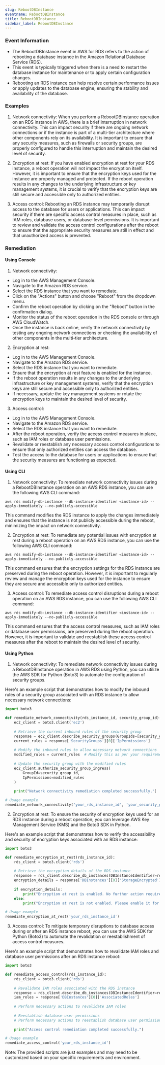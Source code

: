 ```yaml
--- 
slug: RebootDBInstance
eventname: RebootDBInstance
title: RebootDBInstance
sidebar_label: RebootDBInstance
---
```

                       
### Event Information

- The RebootDBInstance event in AWS for RDS refers to the action of rebooting a database instance in the Amazon Relational Database Service (RDS).
- This event is typically triggered when there is a need to restart the database instance for maintenance or to apply certain configuration changes.
- Rebooting an RDS instance can help resolve certain performance issues or apply updates to the database engine, ensuring the stability and availability of the database.


### Examples

1. Network connectivity: When you perform a RebootDBInstance operation on an RDS instance in AWS, there is a brief interruption in network connectivity. This can impact security if there are ongoing network connections or if the instance is part of a multi-tier architecture where other components rely on its availability. It is important to ensure that any security measures, such as firewalls or security groups, are properly configured to handle this interruption and maintain the desired level of security.

2. Encryption at rest: If you have enabled encryption at rest for your RDS instance, a reboot operation will not impact the encryption itself. However, it is important to ensure that the encryption keys used for the instance are properly managed and protected. If the reboot operation results in any changes to the underlying infrastructure or key management systems, it is crucial to verify that the encryption keys are still secure and accessible only to authorized entities.

3. Access control: Rebooting an RDS instance may temporarily disrupt access to the database for users or applications. This can impact security if there are specific access control measures in place, such as IAM roles, database users, or database-level permissions. It is important to review and validate the access control configurations after the reboot to ensure that the appropriate security measures are still in effect and that unauthorized access is prevented.

### Remediation

#### Using Console

1. Network connectivity:
- Log in to the AWS Management Console.
- Navigate to the Amazon RDS service.
- Select the RDS instance that you want to remediate.
- Click on the "Actions" button and choose "Reboot" from the dropdown menu.
- Confirm the reboot operation by clicking on the "Reboot" button in the confirmation dialog.
- Monitor the status of the reboot operation in the RDS console or through AWS CloudWatch.
- Once the instance is back online, verify the network connectivity by testing any ongoing network connections or checking the availability of other components in the multi-tier architecture.

2. Encryption at rest:
- Log in to the AWS Management Console.
- Navigate to the Amazon RDS service.
- Select the RDS instance that you want to remediate.
- Ensure that the encryption at rest feature is enabled for the instance.
- If the reboot operation results in any changes to the underlying infrastructure or key management systems, verify that the encryption keys are still secure and accessible only to authorized entities.
- If necessary, update the key management systems or rotate the encryption keys to maintain the desired level of security.

3. Access control:
- Log in to the AWS Management Console.
- Navigate to the Amazon RDS service.
- Select the RDS instance that you want to remediate.
- After the reboot operation, verify the access control measures in place, such as IAM roles or database user permissions.
- Revalidate or reestablish any necessary access control configurations to ensure that only authorized entities can access the database.
- Test the access to the database for users or applications to ensure that the security measures are functioning as expected.

#### Using CLI

1. Network connectivity: To remediate network connectivity issues during a RebootDBInstance operation on an AWS RDS instance, you can use the following AWS CLI command:

```
aws rds modify-db-instance --db-instance-identifier <instance-id> --apply-immediately --no-publicly-accessible
```

This command modifies the RDS instance to apply the changes immediately and ensures that the instance is not publicly accessible during the reboot, minimizing the impact on network connectivity.

2. Encryption at rest: To remediate any potential issues with encryption at rest during a reboot operation on an AWS RDS instance, you can use the following AWS CLI command:

```
aws rds modify-db-instance --db-instance-identifier <instance-id> --apply-immediately --no-publicly-accessible
```

This command ensures that the encryption settings for the RDS instance are preserved during the reboot operation. However, it is important to regularly review and manage the encryption keys used for the instance to ensure they are secure and accessible only to authorized entities.

3. Access control: To remediate access control disruptions during a reboot operation on an AWS RDS instance, you can use the following AWS CLI command:

```
aws rds modify-db-instance --db-instance-identifier <instance-id> --apply-immediately --no-publicly-accessible
```

This command ensures that the access control measures, such as IAM roles or database user permissions, are preserved during the reboot operation. However, it is important to validate and reestablish these access control measures after the reboot to maintain the desired level of security.

#### Using Python

1. Network connectivity: To remediate network connectivity issues during a RebootDBInstance operation in AWS RDS using Python, you can utilize the AWS SDK for Python (Boto3) to automate the configuration of security groups. 

Here's an example script that demonstrates how to modify the inbound rules of a security group associated with an RDS instance to allow necessary network connections:

```python
import boto3

def remediate_network_connectivity(rds_instance_id, security_group_id):
    ec2_client = boto3.client('ec2')
    
    # Retrieve the current inbound rules of the security group
    response = ec2_client.describe_security_groups(GroupIds=[security_group_id])
    current_rules = response['SecurityGroups'][0]['IpPermissions']
    
    # Modify the inbound rules to allow necessary network connections
    modified_rules = current_rules  # Modify this as per your requirements
    
    # Update the security group with the modified rules
    ec2_client.authorize_security_group_ingress(
        GroupId=security_group_id,
        IpPermissions=modified_rules
    )
    
    print("Network connectivity remediation completed successfully.")

# Usage example
remediate_network_connectivity('your_rds_instance_id', 'your_security_group_id')
```

2. Encryption at rest: To ensure the security of encryption keys used for an RDS instance during a reboot operation, you can leverage AWS Key Management Service (KMS) and the Boto3 SDK in Python.

Here's an example script that demonstrates how to verify the accessibility and security of encryption keys associated with an RDS instance:

```python
import boto3

def remediate_encryption_at_rest(rds_instance_id):
    rds_client = boto3.client('rds')
    
    # Retrieve the encryption details of the RDS instance
    response = rds_client.describe_db_instances(DBInstanceIdentifier=rds_instance_id)
    encryption_details = response['DBInstances'][0]['StorageEncrypted']
    
    if encryption_details:
        print("Encryption at rest is enabled. No further action required.")
    else:
        print("Encryption at rest is not enabled. Please enable it for enhanced security.")

# Usage example
remediate_encryption_at_rest('your_rds_instance_id')
```

3. Access control: To mitigate temporary disruptions to database access during or after an RDS instance reboot, you can use the AWS SDK for Python (Boto3) to automate the revalidation or reestablishment of access control measures.

Here's an example script that demonstrates how to revalidate IAM roles and database user permissions after an RDS instance reboot:

```python
import boto3

def remediate_access_control(rds_instance_id):
    rds_client = boto3.client('rds')
    
    # Revalidate IAM roles associated with the RDS instance
    response = rds_client.describe_db_instances(DBInstanceIdentifier=rds_instance_id)
    iam_roles = response['DBInstances'][0]['AssociatedRoles']
    
    # Perform necessary actions to revalidate IAM roles
    
    # Reestablish database user permissions
    # Perform necessary actions to reestablish database user permissions
    
    print("Access control remediation completed successfully.")

# Usage example
remediate_access_control('your_rds_instance_id')
```

Note: The provided scripts are just examples and may need to be customized based on your specific requirements and environment.


 